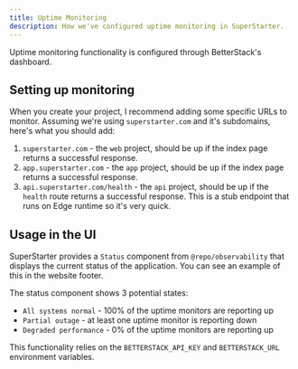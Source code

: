 ```yaml
---
title: Uptime Monitoring
description: How we've configured uptime monitoring in SuperStarter.
---
```


Uptime monitoring functionality is configured through BetterStack's dashboard.

## Setting up monitoring

When you create your project, I recommend adding some specific URLs to monitor. Assuming we're using `superstarter.com` and it's subdomains, here's what you should add:

1. `superstarter.com` - the `web` project, should be up if the index page returns a successful response.
2. `app.superstarter.com` - the `app` project, should be up if the index page returns a successful response.
3. `api.superstarter.com/health` - the `api` project, should be up if the `health` route returns a successful response. This is a stub endpoint that runs on Edge runtime so it's very quick.

## Usage in the UI

SuperStarter provides a `Status` component from `@repo/observability` that displays the current status of the application. You can see an example of this in the website footer.

The status component shows 3 potential states:

- `All systems normal` - 100% of the uptime monitors are reporting up
- `Partial outage` - at least one uptime monitor is reporting down
- `Degraded performance` - 0% of the uptime monitors are reporting up

This functionality relies on the `BETTERSTACK_API_KEY` and `BETTERSTACK_URL` environment variables.

